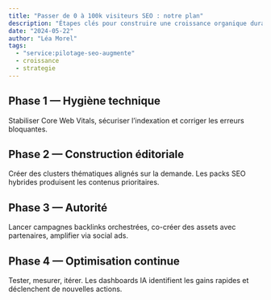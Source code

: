 ```yaml
---
title: "Passer de 0 à 100k visiteurs SEO : notre plan"
description: "Étapes clés pour construire une croissance organique durable grâce au pilotage SEO augmenté."
date: "2024-05-22"
author: "Léa Morel"
tags:
  - "service:pilotage-seo-augmente"
  - croissance
  - strategie
---
```


## Phase 1 — Hygiène technique

Stabiliser Core Web Vitals, sécuriser l’indexation et corriger les erreurs bloquantes.

## Phase 2 — Construction éditoriale

Créer des clusters thématiques alignés sur la demande. Les packs SEO hybrides produisent les contenus prioritaires.

## Phase 3 — Autorité

Lancer campagnes backlinks orchestrées, co-créer des assets avec partenaires, amplifier via social ads.

## Phase 4 — Optimisation continue

Tester, mesurer, itérer. Les dashboards IA identifient les gains rapides et déclenchent de nouvelles actions.
